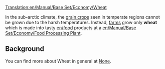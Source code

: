 [[Translation:en/Manual/Base Set/Economy/Wheat]]

{{en/Cargo|name=Wheat
|image=Grain.png
|produced=[[en/Manual/Base Set/Economy/Farm]]
|accepted=[[en/Manual/Base Set/Economy/Food Processing Plant]]
}}

In the sub-arctic climate, the [[en/grain|grain crops]] seen in temperate regions cannot be grown due to the harsh temperatures.  Instead, [[en/farm|farms]] grow only '''wheat''' which is made into tasty [[en/food]] products at a [[en/Manual/Base Set/Economy/Food Processing Plant]].

==Background==
You can find more about Wheat in general at [https://www.wikipedia.org/wiki/Wheat None].